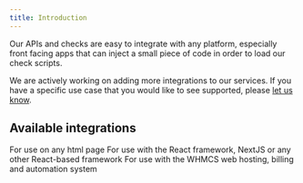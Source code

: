 ```yaml
---
title: Introduction
---
```


Our APIs and checks are easy to integrate with any platform, especially front facing apps that can inject a small piece of code in order to load our check scripts.

We are actively working on adding more integrations to our services. If you have a specific use case that you would like to see supported, please [let us know](https://visitorquery.com/support).

## Available integrations

<CardGroup cols={2}>
  <Card title="Web" icon="html5" href="/integrations/web">
    For use on any html page
  </Card>
  <Card title="React" icon="react" href="/integrations/react">
    For use with the React framework, NextJS or any other React-based framework
  </Card>
  <Card title="WHMCS" icon="whmcs" href="/integrations/whmcs">
    For use with the WHMCS web hosting, billing and automation system
  </Card>
</CardGroup>